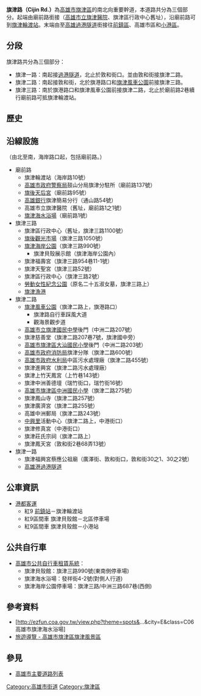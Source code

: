 {{Infobox_Taiwan_Road
|name=旗津路
|eng_name=Cijin Rd.
|level=一般道路
|length=7.3
|section=一路<small>（[[旗津區|旗津區]]）</small><br>二路<small>（[[旗津區|旗津區]]）</small><br>三路<small>（[[旗津區|旗津區]]）</small>
|junction=廣澤街、敦和街、[[中洲路_(高雄市)|中洲二路]]、旗港路
|image=Cijin 2nd Road.JPG
|caption=旗津風車公園附近的旗津二路一景，右邊為旗津區新行政中心。
|left=[[廟前路|廟前路]]
|right=[[高雄港過港隧道|過港隧道]]
|leftdirection=N
|rightdirection=S
}}
'''旗津路（Cijin Rd.）'''為[[高雄市|高雄市]][[旗津區|旗津區]]的南北向重要幹道，本道路共分為三個部分。起端由廟前路銜接（[[高雄市立旗津醫院|高雄市立旗津醫院]]、旗津區行政中心舊址），沿廟前路可到[[旗津輪渡站|旗津輪渡站]]。末端由至[[高雄過港隧道|高雄過港隧道]]銜接往[[前鎮區|前鎮區]]、高雄市區和[[小港區|小港區]]。

== 分段 ==
旗津路共分為三個部分：
* 旗津一路：南起接[[高雄港過港隧道|過港隧道]]，北止於敦和街口。並由敦和街接旗津二路。
* 旗津二路：南起接敦和街，北於旗港路口和[[旗津風車公園|旗津風車公園]]前接旗津三路。
* 旗津三路：南於旗港路口和旗津風車公園前接旗津二路，北止於廟前路2巷續行廟前路可抵旗津輪渡站。

== 歷史 ==
{{expand-section}}

== 沿線設施 ==
（由北至南，海岸路口起，包括廟前路。）
* 廟前路
** 旗津輪渡站（海岸路10號）
** [[高雄市政府警察局|高雄市政府警察局]]鼓山分局旗津分駐所（廟前路137號）
** [[旗後天后宮|旗後天后宮]]（廟前路95號）
** [[高雄銀行|高雄銀行]]旗津簡易分行（通山路54號）
** 高雄市立旗津醫院（舊址，廟前路1之1號）
** [[旗津海水浴場|旗津海水浴場]]（廟前路1號）
* 旗津三路
** 旗津區行政中心（舊址，旗津三路1100號）
** [[旗後觀光市場|旗後觀光市場]]（旗津三路1050號）
** [[旗津海岸公園|旗津海岸公園]]（旗津三路990號）
*** 旗津貝殼展示館（旗津海岸公園內）
** 旗津福壽宮（旗津三路954巷11-1號）
** 旗津天聖宮（旗津三路52號）
** 旗津區行政中心（旗津三路2號）
** [[勞動女性紀念公園|勞動女性紀念公園]]（原名二十五淑女墓，旗津三路上）
** [[旗津漁港|旗津漁港]]
* 旗津二路
** [[旗津風車公園|旗津風車公園]]（旗津二路上，旗港路口）
*** 旗津路自行車踩風大道
*** 觀海景觀步道
** [[高雄市立旗津國民中學|高雄市立旗津國民中學]]後門（中洲二路207號）
** 旗津慈善堂（旗津二路207巷7號，旗津國中旁）
** [[高雄市旗津區大汕國民小學|高雄市旗津區大汕國民小學]]後門（中洲二路203號）
** [[高雄市政府消防局|高雄市政府消防局]]旗津分隊（旗津二路600號）
** [[高雄市政府水利局|高雄市政府水利局]]中區污水處理廠（旗津二路455號）
** 旗津進興宮（旗津二路污水處理廠）
** 旗津上竹天鳳宮（上竹巷143號）
** 旗津中洲善德壇（瑞竹街口，瑞竹街16號）
** [[高雄市旗津區中洲國民小學|高雄市旗津區中洲國民小學]]（旗津二路275號）
** 旗津鳳山寺（旗津二路257號）
** 旗津廣濟宮（旗津二路255號）
** 高雄中洲郵局（旗津二路243號）
** [[中興里|中興里]]活動中心（旗津二路上，中港街口）
** 旗津修真宮（中港街口）
** 旗津莊氏宗祠（旗津二路上）
** 旗津鳳天宮（敦和街2巷68弄13號）
* 旗津一路
** 旗津福興宮蔡應公祖廟（廣澤街、敦和街口，敦和街30之1、30之2號）
** [[高雄港過港隧道|高雄港過港隧道]]

== 公車資訊 ==
* [[港都客運|港都客運]] 
** 紅9 [[前鎮站|前鎮站]]－旗津輪渡站
** 紅9區間車 旗津貝殼館－北區停車場
** 紅9區間車 旗津貝殼館－小港站
== 公共自行車 ==
* [[高雄市公共自行車租賃系統|高雄市公共自行車租賃系統]]：
** 旗津貝殼館：旗津三路990號(東南側停車場)
** 旗津海水浴場：發祥街4-2號(對側人行道)
** 旗津海岸公園停車場：旗津三路/中洲三路687巷(西側)

== 參考資料 ==
* [http://ezfun.coa.gov.tw/view.php?theme=spots&...&city=E&class=C06 高雄市旗津海水浴場]{{dead link|date=2018年3月 |bot=InternetArchiveBot |fix-attempted=yes }}
* [http://travel.network.com.tw/main/travel/point/showpage/169.html 旅遊導覽 - 高雄市旗津區旗津風景區] {{Wayback|url=http://travel.network.com.tw/main/travel/point/showpage/169.html |date=20180312171725 }}

== 參見 ==
* [[高雄市主要道路列表|高雄市主要道路列表]]

{{高雄市重要道路}}

[[Category:高雄市街道|Category:高雄市街道]]
[[Category:旗津區|Category:旗津區]]